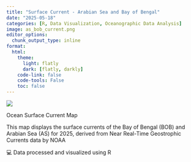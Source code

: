 ```yaml
---
title: "Surface Current - Arabian Sea and Bay of Bengal"
date: "2025-05-18"
categories: [R, Data Visualization, Oceanographic Data Analysis]
image: as_bob_current.png
editor_options: 
  chunk_output_type: inline
format:
  html:
    theme:
      light: flatly
      dark: [flatly, darkly]
    code-link: false
    code-tools: False
    toc: false
---
```


![](arabian_bob_current.gif){fig-align="center"}

Ocean Surface Current Map

This map displays the surface currents of the Bay of Bengal (BOB) and Arabian Sea (AS) for 2025, derived from Near Real-Time Geostrophic Currents data by NOAA

💻 Data processed and visualized using R
